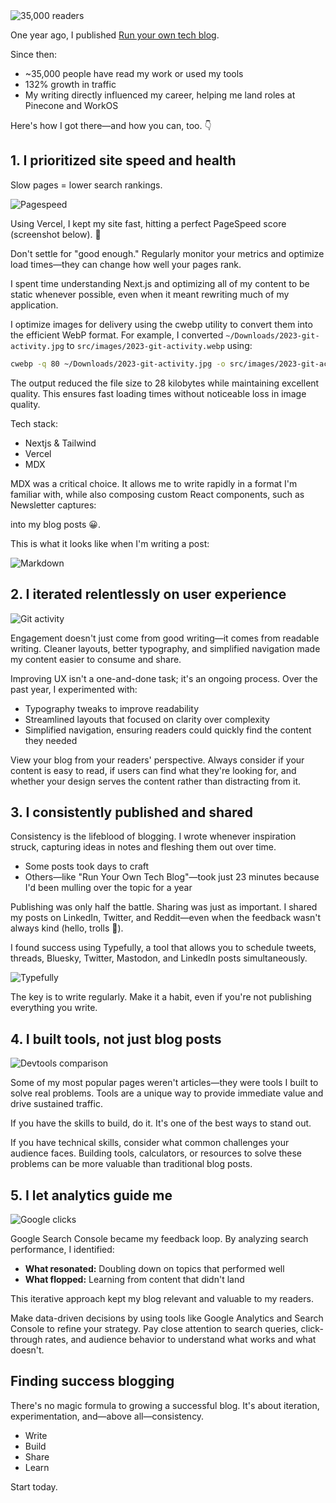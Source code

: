 

<Image src="https://zackproser.b-cdn.net/images/thirty-five-thousand-readers.webp" alt="35,000 readers" width={800} height={600}/>

One year ago, I published [Run your own tech blog](/blog/run-your-own-tech-blog). 

Since then:
 * ~35,000 people have read my work or used my tools
 * 132% growth in traffic
 * My writing directly influenced my career, helping me land roles at Pinecone and WorkOS

Here's how I got there—and how you can, too. 👇

## 1. I prioritized site speed and health

Slow pages = lower search rankings.

<Image src="https://zackproser.b-cdn.net/images/pagespeed.webp" alt="Pagespeed" width={800} height={600}/>

Using Vercel, I kept my site fast, hitting a perfect PageSpeed score (screenshot below). 🚦

Don't settle for "good enough." Regularly monitor your metrics and optimize load times—they can change how well your pages rank. 

I spent time understanding Next.js and optimizing all of my content to be static whenever possible, even when it meant rewriting much of my application. 

I optimize images for delivery using the cwebp utility to convert them into the efficient WebP format. For example, I converted `~/Downloads/2023-git-activity.jpg` to `src/images/2023-git-activity.webp` using:

```bash
cwebp -q 80 ~/Downloads/2023-git-activity.jpg -o src/images/2023-git-activity.webp
```

The output reduced the file size to 28 kilobytes while maintaining excellent quality. This ensures fast loading times without noticeable loss in image quality.

Tech stack:
 * Nextjs & Tailwind 
 * Vercel
 * MDX

 MDX was a critical choice. It allows me to write rapidly in a format I'm familiar with, while also composing custom React components, such as Newsletter captures: 

 <NewsletterWrapper />

 into my blog posts 😀. 

 This is what it looks like when I'm writing a post: 

 <Image src="https://zackproser.b-cdn.net/images/markdown.webp" alt="Markdown" width={800} height={600}/>

## 2. I iterated relentlessly on user experience 

<Image src="https://zackproser.b-cdn.net/images/2023-git-activity.webp" alt="Git activity" width={800} height={600}/>

Engagement doesn't just come from good writing—it comes from readable writing. Cleaner layouts, better typography, and simplified navigation made my content easier to consume and share.

Improving UX isn't a one-and-done task; it's an ongoing process. Over the past year, I experimented with:
* Typography tweaks to improve readability
* Streamlined layouts that focused on clarity over complexity
* Simplified navigation, ensuring readers could quickly find the content they needed

View your blog from your readers' perspective. Always consider if your content is easy to read, if users can find what they're looking for, and whether your design serves the content rather than distracting from it.

## 3. I consistently published and shared

Consistency is the lifeblood of blogging. I wrote whenever inspiration struck, capturing ideas in notes and fleshing them out over time.

* Some posts took days to craft
* Others—like "Run Your Own Tech Blog"—took just 23 minutes because I'd been mulling over the topic for a year

Publishing was only half the battle. Sharing was just as important. I shared my posts on LinkedIn, Twitter, and Reddit—even when the feedback wasn't always kind (hello, trolls 👋).

I found success using Typefully, a tool that allows you to schedule tweets, threads, Bluesky, Twitter, Mastodon, and LinkedIn posts simultaneously.

<Image src="https://zackproser.b-cdn.net/images/typefully.webp" alt="Typefully" width={800} height={600}/>

The key is to write regularly. Make it a habit, even if you're not publishing everything you write.

## 4. I built tools, not just blog posts

<Image src="https://zackproser.b-cdn.net/images/devtools-comparison.webp" alt="Devtools comparison" width={800} height={600}/>

Some of my most popular pages weren't articles—they were tools I built to solve real problems. Tools are a unique way to provide immediate value and drive sustained traffic.

If you have the skills to build, do it. It's one of the best ways to stand out.

If you have technical skills, consider what common challenges your audience faces. Building tools, calculators, or resources to solve these problems can be more valuable than traditional blog posts.

## 5. I let analytics guide me 

<Image src="https://zackproser.b-cdn.net/images/google-clicks.webp" alt="Google clicks" width={800} height={600}/>

Google Search Console became my feedback loop. By analyzing search performance, I identified:
* **What resonated:** Doubling down on topics that performed well
* **What flopped:** Learning from content that didn't land

This iterative approach kept my blog relevant and valuable to my readers.

Make data-driven decisions by using tools like Google Analytics and Search Console to refine your strategy. Pay close attention to search queries, click-through rates, and audience behavior to understand what works and what doesn't.

## Finding success blogging 

There's no magic formula to growing a successful blog. It's about iteration, experimentation, and—above all—consistency.
* Write
* Build
* Share
* Learn

Start today. 

